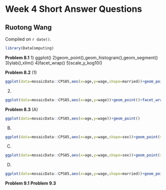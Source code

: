# Week 4 Short Answer Questions

## Ruotong Wang 

<!-- leave this material as is -->
Compiled on `r date()`.

```r
library(DataComputing)
```
<!-- put your content after this line -->

**Problem 8.1**
1) ggplot()
2)geom_point(),geom_histogram(),geom_segment()
3)ylab(),xlim()
4)facet_wrap()
5)scale_y_kog10()

**Problem 8.2**
(1)
```r
ggplot(data=mosaicData::CPS85,aes(x=age,y=wage,shape=married))+geom_point()+facet_wrap(~sector, ncol = 3)
```
(2)
```r
ggplot(data=mosaicData::CPS85,aes(x=age,y=wage))+geom_point()+facet_wrap(~sex+married, ncol = 2)
```

**Problem 8.3**
(A)
```r
ggplot(data=mosaicData::CPS85,aes(x=age,y=wage))+geom_point()
```
(B)
```r
ggplot(data=mosaicData::CPS85,aes(x=age,y=wage,shape=sex))+geom_point(show.legend = TRUE)
```
(C)
```r
ggplot(data=mosaicData::CPS85,aes(x=age,y=wage,shape=sex))+geom_point(show.legend = TRUE)+facet_wrap(~married, nrow = 2)
```
(D)
```r
ggplot(data=mosaicData::CPS85,aes(x=age,y=wage,shape=married))+geom_point(show.legend = TRUE)
```

**Problem 9.1**
**Problem 9.3**